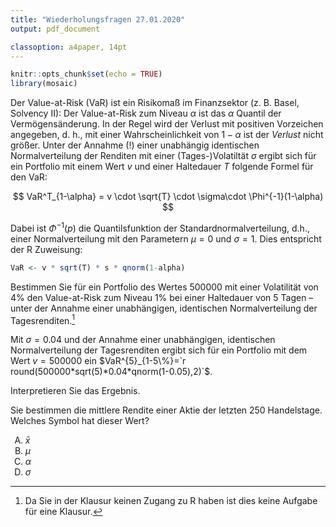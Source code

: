 ```yaml
---
title: "Wiederholungsfragen 27.01.2020"
output: pdf_document

classoption: a4paper, 14pt
---
```


```r
knitr::opts_chunk$set(echo = TRUE)
library(mosaic)
```

Der Value-at-Risk (VaR) ist ein Risikomaß im Finanzsektor (z. B. Basel, Solvency II): Der Value-at-Risk zum Niveau $\alpha$ ist das $\alpha$ Quantil der Vermögensänderung. In der Regel wird der Verlust mit positiven Vorzeichen angegeben, d. h., mit einer Wahrscheinlichkeit von $1-\alpha$ ist der *Verlust* nicht größer. Unter der Annahme (!) einer unabhängig identischen Normalverteilung der Renditen mit einer (Tages-)Volatiltät $\sigma$ ergibt sich für ein Portfolio mit einem Wert $v$ und einer Haltedauer $T$ folgende Formel für den VaR:

$$
VaR^T_{1-\alpha} = v \cdot \sqrt{T} \cdot \sigma\cdot \Phi^{-1}(1-\alpha)
$$

Dabei ist $\Phi^{-1}(p)$ die Quantilsfunktion der Standardnormalverteilung, d.h., einer Normalverteilung mit den Parametern $\mu=0$ und $\sigma=1$. Dies entspricht der R Zuweisung:

```r
VaR <- v * sqrt(T) * s * qnorm(1-alpha)
```

Bestimmen Sie für ein Portfolio des Wertes $500000$ mit einer Volatilität von $4\%$ den Value-at-Risk zum Niveau $1\%$ bei einer Haltedauer von 5 Tagen -- unter der Annahme einer unabhängigen, identischen Normalverteilung der Tagesrenditen.^[Da Sie in der Klausur keinen Zugang zu R haben ist dies keine Aufgabe für eine Klausur.]


\vspace{2cm}

Mit $\sigma=0.04$ und der Annahme einer unabhängigen, identischen Normalverteilung der Tagesrenditen ergibt sich für ein Portfolio mit dem Wert $v=500000$ ein $VaR^{5}_{1-5\%}=`r round(500000*sqrt(5)*0.04*qnorm(1-0.05),2)`$.

Interpretieren Sie das Ergebnis.

\vspace{2cm}


Sie bestimmen die mittlere Rendite einer Aktie der letzten 250 Handelstage. Welches Symbol hat dieser Wert?

A.  $\bar{x}$
B.  $\mu$
C.  $\alpha$
D.  $\sigma$


